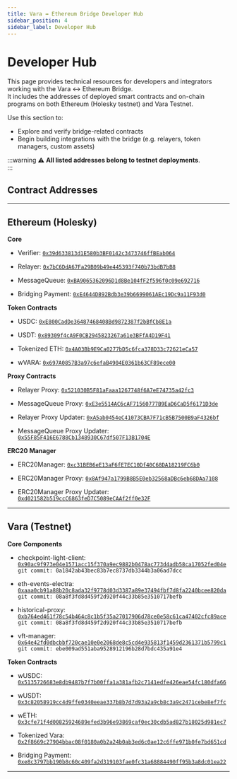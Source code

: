 ```yaml
---
title: Vara ↔ Ethereum Bridge Developer Hub
sidebar_position: 4
sidebar_label: Developer Hub
---
```


# Developer Hub

This page provides technical resources for developers and integrators working with the Vara ↔ Ethereum Bridge.  
It includes the addresses of deployed smart contracts and on-chain programs on both Ethereum (Holesky testnet) and Vara Testnet.

Use this section to:

- Explore and verify bridge-related contracts
- Begin building integrations with the bridge (e.g. relayers, token managers, custom assets)

:::warning
⚠️ **All listed addresses belong to testnet deployments**.  
:::

## Contract Addresses

---

## Ethereum (Holesky)

**Core**

- Verifier: [`0x39d633813d1E580b3BF0142c3473746ffBEab064`](https://holesky.etherscan.io/address/0x39d633813d1E580b3BF0142c3473746ffBEab064)

- Relayer: [`0x7bC6DdA67Fa29B09b49e445393f740b73bdB7bB8`](https://holesky.etherscan.io/address/0x7bC6DdA67Fa29B09b49e445393f740b73bdB7bB8)

- MessageQueue: [`0xBA9065362096D1d8Be104fF2f596f0c09e692716`](https://holesky.etherscan.io/address/0xBA9065362096D1d8Be104fF2f596f0c09e692716)

- Bridging Payment: [`0xE4644D892Bdb3e39b6699061AEc19Dc9a11F93d0`](https://holesky.etherscan.io/address/0xE4644D892Bdb3e39b6699061AEc19Dc9a11F93d0)

**Token Contracts**

- USDC: [`0xE800CadDe36487468408Bd9872387f2bBfCb8E1a`](https://holesky.etherscan.io/address/0xE800CadDe36487468408Bd9872387f2bBfCb8E1a)

- USDT: [`0x89309f4cA9F0CB2945823267a61e3BFfA4D19F41`](https://holesky.etherscan.io/address/0x89309f4cA9F0CB2945823267a61e3BFfA4D19F41)

- Tokenized ETH: [`0x4A03Bb9E9Ca0277bD5c6fca378D33c72621eCa57`](https://holesky.etherscan.io/address/0x4A03Bb9E9Ca0277bD5c6fca378D33c72621eCa57)

- wVARA: [`0x697A0857B3a97c6efaB4904E0361b63CF89ece00`](https://holesky.etherscan.io/address/0x697A0857B3a97c6efaB4904E0361b63CF89ece00)

**Proxy Contracts**

- Relayer Proxy: [`0x521030B5F81aFaaa1267748f6A7eE74735a42fc3`](https://holesky.etherscan.io/address/0x521030B5F81aFaaa1267748f6A7eE74735a42fc3)

- MessageQueue Proxy: [`0xE3e5514AC6cAF71560777B9EaD6CaD5f6171D3de`](https://holesky.etherscan.io/address/0xE3e5514AC6cAF71560777B9EaD6CaD5f6171D3de)

- Relayer Proxy Updater: [`0xA5ab0454eC41073CBA7F71cB5B7500B9aF4326bf`](https://holesky.etherscan.io/address/0xA5ab0454eC41073CBA7F71cB5B7500B9aF4326bf)

- MessageQueue Proxy Updater: [`0x55F85F416E6788Cb1348930C67df507F13B1704E`](https://holesky.etherscan.io/address/0x55F85F416E6788Cb1348930C67df507F13B1704E)

**ERC20 Manager**

- ERC20Manager: [`0xc31BEB6eE13aF6fE7EC10Df40C68DA18219FC6b0`](https://holesky.etherscan.io/address/0xc31BEB6eE13aF6fE7EC10Df40C68DA18219FC6b0)

- ERC20Manager Proxy: [`0x8Af947a1799B8B5E0eb32568aDBc6eb68DAa7108`](https://holesky.etherscan.io/address/0x8Af947a1799B8B5E0eb32568aDBc6eb68DAa7108)

- ERC20Manager Proxy Updater: [`0xd021582b519ccC6863feD7C5089eCAAf2ff0e32F`](https://holesky.etherscan.io/address/0xd021582b519ccC6863feD7C5089eCAAf2ff0e32F)

---

## Vara (Testnet)

**Core Components**

- checkpoint-light-client: [`0x90ac9f973e04e1571acc15f370a9ec9882b0478ac773d4adb58ca17052fed04e`](https://idea.gear-tech.io/programs/0x90ac9f973e04e1571acc15f370a9ec9882b0478ac773d4adb58ca17052fed04e?node=wss%3A%2F%2Ftestnet.vara.network)  
  `git commit: 0a1842ab43bec83b7ec8737db3344b3a06ad7dcc`

- eth-events-electra: [`0xaaa0cb91a88b20c8ada32f9778d03d3387a89e37494fbf7d8fa2240bcee820da`](https://idea.gear-tech.io/programs/0xaaa0cb91a88b20c8ada32f9778d03d3387a89e37494fbf7d8fa2240bcee820da?node=wss%3A%2F%2Ftestnet.vara.network)  
  `git commit: 08a8f3fd8d459f2d920f44c33b85e3510717befb`

- historical-proxy: [`0xb764ed461f78c54b464c8c1b5f35a27017906d78ce0e58c61ca47402cfc89ace`](https://idea.gear-tech.io/programs/0xb764ed461f78c54b464c8c1b5f35a27017906d78ce0e58c61ca47402cfc89ace?node=wss%3A%2F%2Ftestnet.vara.network)  
  `git commit: 08a8f3fd8d459f2d920f44c33b85e3510717befb`

- vft-manager: [`0x64e42fd0dbcbbf720cae10e0e2068de8c5cd4e935813f1459d2361371b5799c1`](https://idea.gear-tech.io/programs/0x64e42fd0dbcbbf720cae10e0e2068de8c5cd4e935813f1459d2361371b5799c1?node=wss%3A%2F%2Ftestnet.vara.network)  
  `git commit: ebe009ad551aba9528912196b28d7bdc435a91e4`

**Token Contracts**

- wUSDC: [`0x5135726683e8db9487b7f7b00ffa1a381afb2c7141edfe426eae54fc180dfa66`](https://idea.gear-tech.io/programs/0x5135726683e8db9487b7f7b00ffa1a381afb2c7141edfe426eae54fc180dfa66?node=wss%3A%2F%2Ftestnet.vara.network)

- wUSDT: [`0x3c82058919cc4d9ffe0340eeae337b8b7d7d93a2a9cb8c3a9c2471cebe8ef7fc`](https://idea.gear-tech.io/programs/0x3c82058919cc4d9ffe0340eeae337b8b7d7d93a2a9cb8c3a9c2471cebe8ef7fc?node=wss%3A%2F%2Ftestnet.vara.network)

- wETH: [`0x3cfe71f4d00825924689efed3b96e93869caf0ec30cdb5ad827b18025d981ec7`](https://idea.gear-tech.io/programs/0x3cfe71f4d00825924689efed3b96e93869caf0ec30cdb5ad827b18025d981ec7?node=wss%3A%2F%2Ftestnet.vara.network)

- Tokenized Vara: [`0x2f8669c27904bbac08f0180a0b2a24b0ab3ed6c0ae12c6ffe971b0fe7bd651cd`](https://idea.gear-tech.io/programs/0x2f8669c27904bbac08f0180a0b2a24b0ab3ed6c0ae12c6ffe971b0fe7bd651cd?node=wss%3A%2F%2Ftestnet.vara.network)

- Bridging Payment: [`0xe8c3797bb190b8c60c409fa2d319103fae0fc31a68884490ff95b3a8dc01ea22`](https://idea.gear-tech.io/programs/0xe8c3797bb190b8c60c409fa2d319103fae0fc31a68884490ff95b3a8dc01ea22?node=wss%3A%2F%2Ftestnet.vara.network)

---